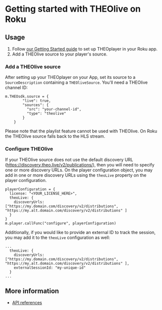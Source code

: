 # Getting started with THEOlive on Roku


<Intro />

## Usage

1. Follow [our Getting Started guide](../../../getting-started/01-sdks/09-roku/00-getting-started.mdx)
   to set up THEOplayer in your Roku app.
2. Add a THEOlive source to your player's source.

### Add a THEOlive source

After setting up your THEOplayer on your App, set its source to a `SourceDescription` containing a `THEOliveSource`.
You'll need a THEOlive channel ID:

```brightscript
m.THEOsdk.source = {
        "live": true,
        "sources": {
          "src": "your-channel-id",
          "type": "theolive"
        }
    }
```

Please note that the playlist feature cannot be used with THEOlive. On Roku the THEOlive source falls back to the HLS stream.

### Configure THEOlive

If your THEOlive source does not use the default discovery URL (https://discovery.theo.live/v2/publications/), then you will need to specify one or more discovery URLs. On the player configuration object, you may add in one or more discovery URLs using the `theoLive` property on the player configuration.

```brightscript
playerConfiguration = {
  license: "<YOUR_LICENSE_HERE>",
  theoLive: {
    discoveryUrls: ["https://my.domain.com/discovery/v2/distributions", "https://my.alt.domain.com/discovery/v2/distributions" ]
  }
}
m.player.callFunc("configure", playerConfiguration)
```

Additionally, if you would like to provide an external ID to track the session, you may add it to the `theoLive` configuration as well:

```brightscript
...
  theoLive: {
    discoveryUrls: ["https://my.domain.com/discovery/v2/distributions", "https://my.alt.domain.com/discovery/v2/distributions" ],
    externalSessionId: "my-unique-id"
  }
...
```

## More information

- [API references](../../../api-reference/roku.md)
